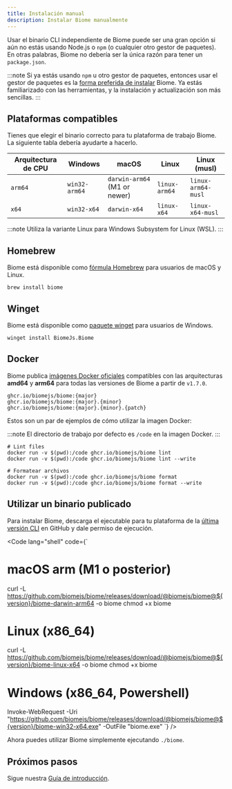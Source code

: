 ```yaml
---
title: Instalación manual
description: Instalar Biome manualmente
---
```



Usar el binario CLI independiente de Biome puede ser una gran opción si aún no estás usando Node.js o `npm` (o cualquier otro gestor de paquetes).
En otras palabras, Biome no debería ser la única razón para tener un `package.json`.

:::note
Si ya estás usando `npm` u otro gestor de paquetes, entonces usar el gestor de paquetes es la [forma preferida de instalar](/es/guides/getting-started#instalación) Biome.
Ya estás familiarizado con las herramientas, y la instalación y actualización son más sencillas.
:::

## Plataformas compatibles

Tienes que elegir el binario correcto para tu plataforma de trabajo Biome. La siguiente tabla debería ayudarte a hacerlo.

| Arquitectura de CPU | Windows       | macOS                        | Linux         | Linux (musl)       |
| ------------------- | ------------- | ---------------------------- | ------------- | ------------------ |
| `arm64`             | `win32-arm64` | `darwin-arm64` (M1 or newer) | `linux-arm64` | `linux-arm64-musl` |
| `x64`               | `win32-x64`   | `darwin-x64`                 | `linux-x64`   | `linux-x64-musl`   |

:::note
Utiliza la variante Linux para Windows Subsystem for Linux (WSL).
:::

## Homebrew

Biome está disponible como [fórmula Homebrew](https://formulae.brew.sh/formula/biome) para usuarios de macOS y Linux.

```shell
brew install biome
```

## Winget

Biome está disponible como [paquete winget](https://winget.run/pkg/BiomeJs/Biome) para usuarios de Windows.

```shell
winget install BiomeJs.Biome
```

## Docker

Biome publica [imágenes Docker oficiales](https://github.com/biomejs/docker/pkgs/container/biome) compatibles
con las arquitecturas **amd64** y **arm64** para todas las versiones de Biome a partir de `v1.7.0`.

```
ghcr.io/biomejs/biome:{major}
ghcr.io/biomejs/biome:{major}.{minor}
ghcr.io/biomejs/biome:{major}.{minor}.{patch}
```

Estos son un par de ejemplos de cómo utilizar la imagen Docker:

:::note
El directorio de trabajo por defecto es `/code` en la imagen Docker.
:::

```shell
# Lint files
docker run -v $(pwd):/code ghcr.io/biomejs/biome lint
docker run -v $(pwd):/code ghcr.io/biomejs/biome lint --write

# Formatear archivos
docker run -v $(pwd):/code ghcr.io/biomejs/biome format
docker run -v $(pwd):/code ghcr.io/biomejs/biome format --write
```

## Utilizar un binario publicado

Para instalar Biome, descarga el ejecutable para tu plataforma de la [última versión CLI](https://github.com/biomejs/biome/releases) en GitHub y dale permiso de ejecución.

<Code lang="shell" code={`
# macOS arm (M1 o posterior)
curl -L https://github.com/biomejs/biome/releases/download/@biomejs/biome@${version}/biome-darwin-arm64 -o biome
chmod +x biome

# Linux (x86_64)
curl -L https://github.com/biomejs/biome/releases/download/@biomejs/biome@${version}/biome-linux-x64 -o biome
chmod +x biome

# Windows (x86_64, Powershell)
Invoke-WebRequest -Uri "https://github.com/biomejs/biome/releases/download/@biomejs/biome@${version}/biome-win32-x64.exe" -OutFile "biome.exe"
`} />

Ahora puedes utilizar Biome simplemente ejecutando `./biome`.

## Próximos pasos

Sigue nuestra [Guía de introducción](/es/guides/getting-started/).
